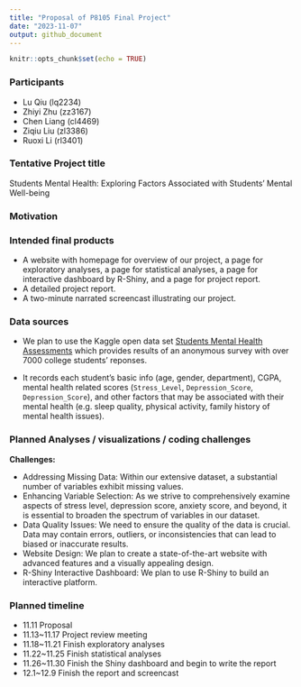 ```yaml
---
title: "Proposal of P8105 Final Project"
date: "2023-11-07"
output: github_document
---
```


```r
knitr::opts_chunk$set(echo = TRUE)
```

### Participants
* Lu Qiu (lq2234)
* Zhiyi Zhu (zz3167)
* Chen Liang (cl4469)
* Ziqiu Liu (zl3386)
* Ruoxi Li (rl3401)

### Tentative Project title

Students Mental Health: Exploring Factors Associated with Students' Mental Well-being

### Motivation 



### Intended final products

* A website with homepage for overview of our project, a page for exploratory analyses, a page for statistical analyses, a page for interactive dashboard by R-Shiny, and a page for project report.
* A detailed project report.
* A two-minute narrated screencast illustrating our project.

### Data sources

* We plan to use the Kaggle open data set [Students Mental Health Assessments](https://www.kaggle.com/datasets/sonia22222/students-mental-health-assessments/data) which provides results of an anonymous survey with over 7000 college students' reponses. 

* It records each student's basic info (age, gender, department), CGPA, mental health related scores (`Stress_Level`, `Depression_Score`, `Depression_Score`), and other factors that may be associated with their mental health (e.g. sleep quality, physical activity, family history of mental health issues).

### Planned Analyses / visualizations / coding challenges

**Challenges:**

* Addressing Missing Data:
Within our extensive dataset, a substantial number of variables exhibit missing values.
* Enhancing Variable Selection:
As we strive to comprehensively examine aspects of stress level, depression score, anxiety score, and beyond, it is essential to broaden the spectrum of variables in our dataset.
* Data Quality Issues:
We need to ensure the quality of the data is crucial. Data may contain errors, outliers, or inconsistencies that can lead to biased or inaccurate results. 
* Website Design:
We plan to create a state-of-the-art website with advanced features and a visually appealing design.
* R-Shiny Interactive Dashboard: 
We plan to use R-Shiny to build an interactive platform.

### Planned timeline

* 11.11 Proposal
* 11.13~11.17 Project review meeting
* 11.18~11.21 Finish exploratory analyses
* 11.22~11.25 Finish statistical analyses
* 11.26~11.30 Finish the Shiny dashboard and begin to write the report
* 12.1~12.9 Finish the report and screencast



